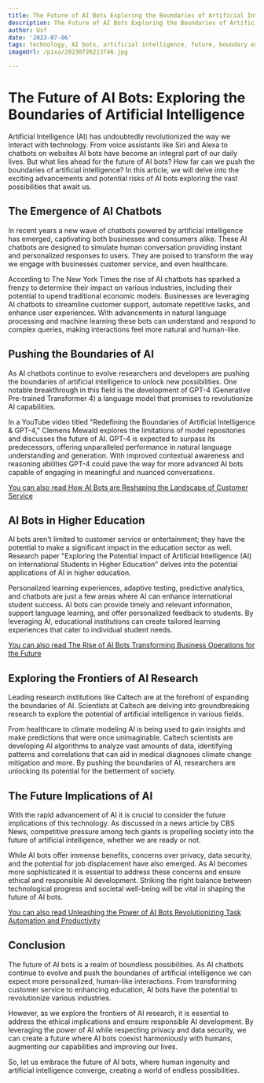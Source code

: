 ```yaml
---
title: The Future of AI Bots Exploring the Boundaries of Artificial Intelligence
description: The Future of AI Bots Exploring the Boundaries of Artificial Intelligence
author: Usf
date: '2023-07-06'
tags: technology, AI bots, artificial intelligence, future, boundary exploration
imageUrl: /pixa/20230726213746.jpg

---
```

# The Future of AI Bots: Exploring the Boundaries of Artificial Intelligence

Artificial Intelligence (AI) has undoubtedly revolutionized the way we interact with technology. From voice assistants  like Siri and Alexa to chatbots on websites AI bots have become an integral part of  our daily  lives. But what lies ahead for the future of AI bots? How far can we push  the boundaries of  artificial intelligence?  In  this article, we will delve into  the exciting advancements  and potential risks of AI bots exploring the vast possibilities that await us.

## The  Emergence  of AI Chatbots

In recent years a new wave of chatbots  powered by artificial intelligence has emerged, captivating both businesses  and consumers alike. These AI chatbots are designed to simulate human  conversation providing instant and  personalized responses to users. They are poised to transform the way we engage with businesses customer service, and even healthcare.

According to The New York Times the rise of AI  chatbots has sparked  a  frenzy  to determine their impact on various industries, including their potential to upend traditional economic models. Businesses are leveraging AI chatbots to streamline customer support, automate repetitive tasks,  and enhance user experiences. With advancements in natural language processing and machine learning these bots can understand and  respond to complex queries, making interactions feel  more natural and human-like.

## Pushing the Boundaries of AI

As AI  chatbots continue to evolve researchers and developers are pushing the boundaries of artificial intelligence  to unlock new  possibilities. One notable breakthrough in this field  is the development  of GPT-4  (Generative Pre-trained Transformer  4) a language model that promises to  revolutionize AI capabilities.

In a YouTube video titled "Redefining the Boundaries of Artificial Intelligence & GPT-4," Clemens Mewald explores the limitations of model repositories and discusses the future  of AI. GPT-4 is expected to surpass its predecessors, offering unparalleled performance in natural language understanding and  generation. With improved contextual awareness and  reasoning abilities GPT-4 could pave the way for more advanced AI bots capable of engaging in meaningful and nuanced conversations.

[You can  also read How  AI Bots are Reshaping the Landscape of Customer Service](How%20AI%20Bots%20are%20Reshaping%20the%20Landscape%20of%20Customer%20Service)


## AI Bots in Higher Education

AI  bots  aren't limited to customer service or entertainment; they  have the potential to make a significant impact in the education sector as well. Research paper "Exploring the Potential Impact of Artificial Intelligence (AI) on International Students in Higher Education" delves into the potential applications of AI in higher education.

Personalized learning experiences,  adaptive testing, predictive analytics, and chatbots are  just a few areas where AI can enhance international student success. AI  bots can provide timely and relevant information, support language learning, and offer personalized feedback to students. By leveraging AI, educational institutions  can create tailored learning experiences that cater to individual student needs.

[You can also read The Rise of AI Bots Transforming Business Operations for the Future](The%20Rise%20of%20AI%20Bots%20Transforming%20Business%20Operations%20for%20the%20Future)


## Exploring the Frontiers of AI Research

Leading research  institutions like Caltech are at the forefront of expanding the  boundaries  of AI. Scientists at Caltech  are delving into  groundbreaking research to explore the potential of artificial intelligence in various fields.

From healthcare to climate modeling AI is being used to gain insights and make predictions  that were once unimaginable. Caltech scientists are developing AI algorithms to analyze vast amounts of data, identifying patterns and  correlations that can aid in medical diagnoses climate change mitigation and more. By pushing  the boundaries of AI, researchers are unlocking its potential for the betterment of society.

## The  Future Implications of AI

With the rapid  advancement of AI it is crucial to consider  the future  implications of this technology. As discussed in a news article by CBS News, competitive pressure among tech giants is propelling society into the future of  artificial intelligence, whether we are ready or  not.

While  AI bots offer immense  benefits, concerns over  privacy, data security, and the potential for job displacement  have also emerged. As AI becomes more sophisticated it  is essential to address these concerns and ensure ethical and responsible AI  development. Striking the right balance between technological progress and  societal well-being will be vital in shaping the future of AI  bots.

[You  can also  read Unleashing the Power of AI Bots Revolutionizing Task Automation and  Productivity](Unleashing%20the%20Power%20of%20AI%20Bots%20Revolutionizing%20Task%20Automation%20and%20Productivity)


## Conclusion

The future of  AI bots is a realm of boundless possibilities. As AI chatbots continue to evolve and push the boundaries of artificial intelligence we can expect more personalized, human-like interactions.  From transforming customer service to enhancing education,  AI bots have the  potential to revolutionize  various industries.

However, as we explore the frontiers of AI research, it is essential to address the ethical implications and ensure responsible AI development. By leveraging the power of AI while respecting privacy and  data  security, we can create a future where AI bots coexist harmoniously with humans, augmenting our  capabilities  and improving  our  lives.

So, let us embrace the future of AI bots, where human ingenuity and artificial intelligence converge, creating a world of  endless  possibilities.
